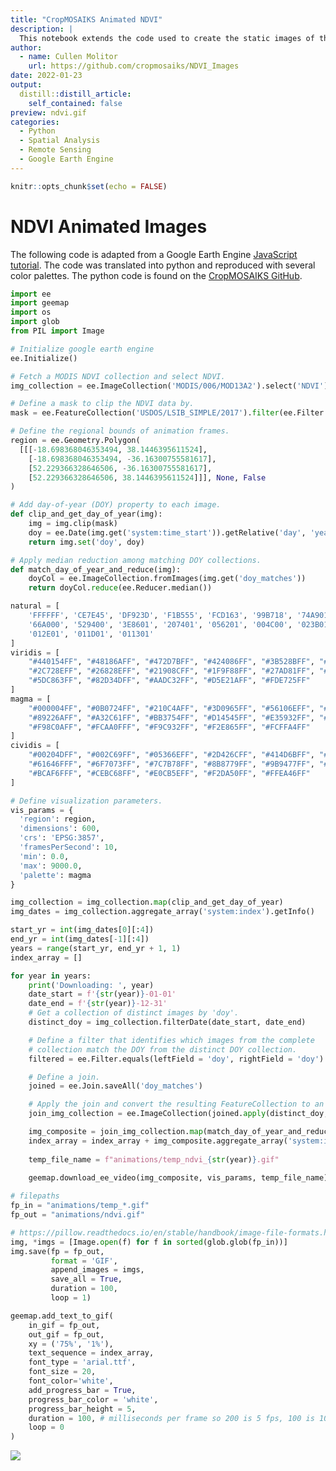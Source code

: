 ```yaml
---
title: "CropMOSAIKS Animated NDVI"
description: |
  This notebook extends the code used to create the static images of the NDVI across Africa in 2013 for the MEDS capstone group CropMOSAIKS. This uses Google Earth Engine Python API to create an animated gif of NDVI over Africa from 2000 to 2021. 
author:
  - name: Cullen Molitor
    url: https://github.com/cropmosaiks/NDVI_Images
date: 2022-01-23
output:
  distill::distill_article:
    self_contained: false
preview: ndvi.gif
categories:
  - Python
  - Spatial Analysis
  - Remote Sensing
  - Google Earth Engine
---
```


```r
knitr::opts_chunk$set(echo = FALSE)
```

# NDVI Animated Images

The following code is adapted from a Google Earth Engine [JavaScript tutorial](https://developers.google.com/earth-engine/tutorials/community/modis-ndvi-time-series-animation). The code was translated into python and reproduced with several color palettes. The python code is found on the [CropMOSAIKS GitHub](https://github.com/cropmosaiks/NDVI_Images).

```python
import ee
import geemap
import os
import glob
from PIL import Image
```


```python
# Initialize google earth engine
ee.Initialize()

# Fetch a MODIS NDVI collection and select NDVI.
img_collection = ee.ImageCollection('MODIS/006/MOD13A2').select('NDVI')

# Define a mask to clip the NDVI data by.
mask = ee.FeatureCollection('USDOS/LSIB_SIMPLE/2017').filter(ee.Filter.eq('wld_rgn', 'Africa'))

# Define the regional bounds of animation frames.
region = ee.Geometry.Polygon(
  [[[-18.698368046353494, 38.1446395611524],
    [-18.698368046353494, -36.16300755581617],
    [52.229366328646506, -36.16300755581617],
    [52.229366328646506, 38.1446395611524]]], None, False
)
```


```python
# Add day-of-year (DOY) property to each image.
def clip_and_get_day_of_year(img):
    img = img.clip(mask)
    doy = ee.Date(img.get('system:time_start')).getRelative('day', 'year')
    return img.set('doy', doy)
```


```python
# Apply median reduction among matching DOY collections.
def match_day_of_year_and_reduce(img):
    doyCol = ee.ImageCollection.fromImages(img.get('doy_matches'))
    return doyCol.reduce(ee.Reducer.median())
```


```python
natural = [
    'FFFFFF', 'CE7E45', 'DF923D', 'F1B555', 'FCD163', '99B718', '74A901',
    '66A000', '529400', '3E8601', '207401', '056201', '004C00', '023B01',
    '012E01', '011D01', '011301'
]
viridis = [
    "#440154FF", "#48186AFF", "#472D7BFF", "#424086FF", "#3B528BFF", "#33638DFF", 
    "#2C728EFF", "#26828EFF", "#21908CFF", "#1F9F88FF", "#27AD81FF", "#3EBC74FF",
    "#5DC863FF", "#82D34DFF", "#AADC32FF", "#D5E21AFF", "#FDE725FF"
]
magma = [
    "#000004FF", "#0B0724FF", "#210C4AFF", "#3D0965FF", "#56106EFF", "#71196EFF", 
    "#89226AFF", "#A32C61FF", "#BB3754FF", "#D14545FF", "#E35932FF", "#F1721EFF",
    "#F98C0AFF", "#FCAA0FFF", "#F9C932FF", "#F2E865FF", "#FCFFA4FF"
]
cividis = [
    "#00204DFF", "#002C69FF", "#05366EFF", "#2D426CFF", "#414D6BFF", "#52596CFF", 
    "#61646FFF", "#6F7073FF", "#7C7B78FF", "#8B8779FF", "#9B9477FF", "#ACA174FF",
    "#BCAF6FFF", "#CEBC68FF", "#E0CB5EFF", "#F2DA50FF", "#FFEA46FF"
]
```


```python
# Define visualization parameters.
vis_params = {
  'region': region,
  'dimensions': 600,
  'crs': 'EPSG:3857',
  'framesPerSecond': 10,
  'min': 0.0,
  'max': 9000.0,
  'palette': magma
}
```


```python
img_collection = img_collection.map(clip_and_get_day_of_year)
img_dates = img_collection.aggregate_array('system:index').getInfo()
```


```python
start_yr = int(img_dates[0][:4])
end_yr = int(img_dates[-1][:4])
years = range(start_yr, end_yr + 1, 1)
index_array = []
```


```python
for year in years:
    print('Downloading: ', year)
    date_start = f'{str(year)}-01-01'
    date_end = f'{str(year)}-12-31'
    # Get a collection of distinct images by 'doy'.
    distinct_doy = img_collection.filterDate(date_start, date_end)

    # Define a filter that identifies which images from the complete
    # collection match the DOY from the distinct DOY collection.
    filtered = ee.Filter.equals(leftField = 'doy', rightField = 'doy')

    # Define a join.
    joined = ee.Join.saveAll('doy_matches')

    # Apply the join and convert the resulting FeatureCollection to an ImageCollection.
    join_img_collection = ee.ImageCollection(joined.apply(distinct_doy, img_collection, filtered))

    img_composite = join_img_collection.map(match_day_of_year_and_reduce)
    index_array = index_array + img_composite.aggregate_array('system:index').getInfo()
    
    temp_file_name = f"animations/temp_ndvi_{str(year)}.gif"
    
    geemap.download_ee_video(img_composite, vis_params, temp_file_name)
```


```python
# filepaths
fp_in = "animations/temp_*.gif"
fp_out = "animations/ndvi.gif"

# https://pillow.readthedocs.io/en/stable/handbook/image-file-formats.html#gif
img, *imgs = [Image.open(f) for f in sorted(glob.glob(fp_in))]
img.save(fp = fp_out, 
         format = 'GIF',
         append_images = imgs,
         save_all = True, 
         duration = 100, 
         loop = 1)
```


```python
geemap.add_text_to_gif(
    in_gif = fp_out, 
    out_gif = fp_out,
    xy = ('75%', '1%'),
    text_sequence = index_array,
    font_type = 'arial.ttf',
    font_size = 20,
    font_color='white',
    add_progress_bar = True,
    progress_bar_color = 'white',
    progress_bar_height = 5,
    duration = 100, # milliseconds per frame so 200 is 5 fps, 100 is 10 fps etc
    loop = 0
)
```

![](ndvi.gif)
